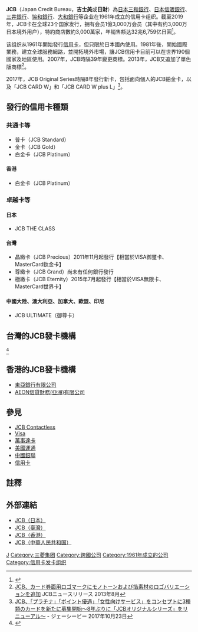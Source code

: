 {{Infobox Company 
| company_name = 吉世美國際股份有限公司<br />株式会社ジェーシービー
| company_name_en = JCB Co., Ltd.
| company_logo = JCB logo.svg
| company_type = 
| foundation = 1961年
| location = {{JPN}}[[東京都|東京都]][[港區_(東京都)|港區]][[南青山|南青山]]5-1-22
| key_people = 浜川一郎（[[執行董事|執行董事]]）
| industry = [[金融|金融服務]]
| products = [[信用卡|信用卡]]及支付系統
| revenue = 3,095億日圓（2018年度）
| operating_income = 398億日圓（2018年度）
| net_income = 281億日圓（2018年度）
| num_employees = 4,290名（2019年3月）
| parent = [[三菱UFJ銀行|三菱UFJ銀行]]、[[太陽生命保險|太陽生命保險]]、[[三井住友銀行|三井住友銀行]]等
| subsid =
| homepage = {{URL|https://www.jcb.jp}}{{ja}}
| footnotes =
}}
'''JCB'''（Japan Credit Bureau，'''吉士美'''或'''日財'''）為[[日本|日本]][[三和銀行|三和銀行]]、[[日本信販銀行|日本信販銀行]]、[[三井銀行|三井銀行]]、[[協和銀行|協和銀行]]、[[大和銀行|大和銀行]]等企业在1961年成立的信用卡组织。截至2019年，JCB卡在全球23个国家发行，拥有会员1億3,000万会员（其中有约3,000万日本境外用户），特約商店數約3,000萬家，年销售额达32兆6,759亿日圓<ref>{{cite web |author1=株式会社ジェーシービー |title=会社概要 |url=https://www.global.jcb/ja/about-us/company/overview/index.html |website=JCBグローバルサイト |accessdate=2020-02-18 |archive-date=2020-12-13 |archive-url=https://web.archive.org/web/20201213174528/https://www.global.jcb/ja/about-us/company/overview/index.html |dead-url=no }}</ref>。

该组织从1961年開始發行[[信用卡|信用卡]]，但只限於日本國內使用。1981年後，開始國際業務，建立全球服務網路，並開拓境外市場，讓JCB信用卡目前可以在世界190個國家及地區使用。2007年，JCB時隔39年變更商標。2013年，JCB又追加了單色版商標<ref>[http://www.jcbcorporate.com/news/seq_1929.html JCB、カード券面用ロゴマークにモノトーンおよび箔素材のロゴバリエーションを追加] {{Wayback|url=http://www.jcbcorporate.com/news/seq_1929.html |date=20160527124910 }} JCBニュースリリース 2013年8月</ref>。

2017年，JCB Original Series時隔8年發行新卡，包括面向個人的JCB鉑金卡，以及「JCB CARD W」和「JCB CARD W plus L」<ref name="jcbplatinum">[http://www.global.jcb/ja/press/00000000162535.html JCB、「プラチナ」「ポイント優遇」「女性向けサービス」をコンセプトに3種類のカードを新たに募集開始～8年ぶりに「JCBオリジナルシリーズ」をリニューアル～] {{Wayback|url=http://www.global.jcb/ja/press/00000000162535.html |date=20201130134231 }} - ジェーシービー 2017年10月23日</ref>。

==發行的信用卡種類==
===共通卡等===
*普卡（JCB Standard）
*金卡（JCB Gold）
*白金卡（JCB Platinum）

====香港====
*白金卡（JCB Platinum）

===卓越卡等===
====日本====
*JCB THE CLASS

====台灣====
*晶緻卡（JCB Precious）2011年11月起發行【相當於VISA御璽卡、MasterCard鈦金卡】
*尊緻卡（JCB Grand）尚未有任何銀行發行
*極緻卡（JCB Eternity）2015年7月起發行【相當於VISA無限卡、MasterCard世界卡】

====中國大陸、澳大利亞、加拿大、歐盟、印尼====
*JCB ULTIMATE（御尊卡）

==台灣的JCB發卡機構==

{{columns-list|colwidth=23em|
* [[上海商業儲蓄銀行|上海商業儲蓄銀行]]
* [[元大商業銀行|元大商業銀行]]
* [[中國信託商業銀行|中國信託商業銀行]]
* [[日盛國際商業銀行|日盛國際商業銀行]]
* [[玉山商業銀行|玉山商業銀行]]
* [[台中商業銀行|台中商業銀行]]
* [[台北富邦銀行|台北富邦銀行]]
* [[台新國際商業銀行|台新國際商業銀行]]
* [[永豐商業銀行|永豐商業銀行]]
* [[樂天_(Rakuten)|台灣樂天信用卡股份有限公司]]
* [[合作金庫銀行|合作金庫銀行]]
* [[安泰商業銀行|安泰商業銀行]]
* [[兆豐國際商業銀行|兆豐國際商業銀行]]
* [[第一商業銀行|第一商業銀行]]
* [[陽信商業銀行|陽信商業銀行]]
* [[國泰世華商業銀行|國泰世華商業銀行]]
* [[渣打國際商業銀行|渣打國際商業銀行]]
* [[華南商業銀行|華南商業銀行]]（同時發行JCB Debit[[簽帳金融卡|簽帳金融卡]]）
* [[華泰商業銀行|華泰商業銀行]]
* [[遠東國際商業銀行|遠東國際商業銀行]]
* [[彰化商業銀行|彰化商業銀行]]
* [[臺灣土地銀行|臺灣土地銀行]]
* [[臺灣新光商業銀行|臺灣新光商業銀行]]
* [[聯邦商業銀行|聯邦商業銀行]]
}}<ref>{{cite web |author1=JCB Brand |title=JCB卡的申請 |url=http://www.jcb.tw/getcard/index.html |accessdate=2020-02-18 |archive-date=2020-07-14 |archive-url=https://web.archive.org/web/20200714182020/http://www.jcb.tw/getcard/index.html |dead-url=no }}</ref>

==香港的JCB發卡機構==

* [[東亞銀行有限公司|東亞銀行有限公司]]
* [[AEON信貸財務(亞洲)有限公司|AEON信貸財務(亞洲)有限公司]]

== 參見 ==
*[[JCB_Contactless|JCB Contactless]]
* [[Visa|Visa]]
* [[萬事達卡|萬事達卡]]
* [[美國運通|美國運通]]
* [[中國銀聯|中國銀聯]]
* [[信用卡|信用卡]]

== 註釋 ==
{{reflist}}

== 外部連結 ==
* [https://www.jcb.jp  JCB（日本）] {{Wayback|url=https://www.jcb.jp/ |date=20210205033359 }}
* [https://www.tw.jcb/ JCB（臺灣）]
* [http://www.hk.jcb/zh/  JCB（香港）] {{Wayback|url=http://www.hk.jcb/zh/ |date=20200920074209 }}
* [http://www.jcbcard.cn JCB（中華人民共和国）] {{Wayback|url=http://www.jcbcard.cn/ |date=20201120190717 }}

{{信用卡}}

{{Portal bar|日本|金融|企業}}

[[Category:信用卡|J]]
[[Category:三菱集团|Category:三菱集团]]
[[Category:跨國公司|Category:跨國公司]]
[[Category:1961年成立的公司|Category:1961年成立的公司]]
[[Category:信用卡发卡组织|Category:信用卡发卡组织]]